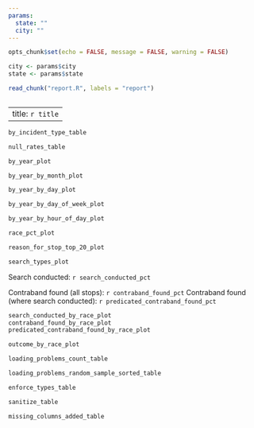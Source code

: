 ```yaml
---
params:
  state: ""
  city: ""
---
```



```r
opts_chunk$set(echo = FALSE, message = FALSE, warning = FALSE)

city <- params$city
state <- params$state

read_chunk("report.R", labels = "report")
```

```r
```

---
title: `r title`
---

\begin{center}
2010 Census population: `r comma_num(population)`

`r comma_num(total_rows)` rows from `r date_range[1]` to `r date_range[2]`
\end{center}

```r
by_incident_type_table
```

```r
null_rates_table
```

```r
by_year_plot
```

```r
by_year_by_month_plot
```

```r
by_year_by_day_plot
```

```r
by_year_by_day_of_week_plot
```

```r
by_year_by_hour_of_day_plot
```

```r
race_pct_plot
```

```r
reason_for_stop_top_20_plot
```

```r
search_types_plot
```

Search conducted: `r search_conducted_pct`

Contraband found (all stops): `r contraband_found_pct`
Contraband found (where search conducted): `r predicated_contraband_found_pct`

```r
search_conducted_by_race_plot
contraband_found_by_race_plot
predicated_contraband_found_by_race_plot
```

```r
outcome_by_race_plot
```

\newpage

\begin{center}
\textbf{Metadata}
\end{center}

```r
loading_problems_count_table
```

```r
loading_problems_random_sample_sorted_table
```

```r
enforce_types_table
```

```r
sanitize_table
```

```r
missing_columns_added_table
```
